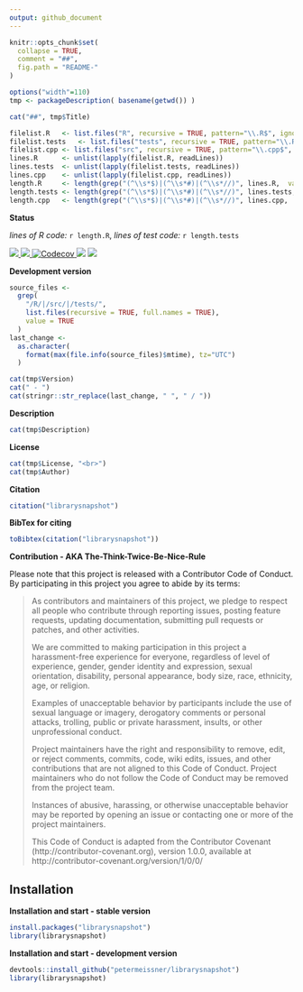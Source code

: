 ```yaml
---
output: github_document
---
```


```r
knitr::opts_chunk$set(
  collapse = TRUE,
  comment = "##",
  fig.path = "README-"
)
```


```r
options("width"=110)
tmp <- packageDescription( basename(getwd()) )
```


```r
cat("##", tmp$Title)
```



```r
filelist.R   <- list.files("R", recursive = TRUE, pattern="\\.R$", ignore.case = TRUE, full.names = TRUE)
filelist.tests   <- list.files("tests", recursive = TRUE, pattern="\\.R$", ignore.case = TRUE, full.names = TRUE)
filelist.cpp <- list.files("src", recursive = TRUE, pattern="\\.cpp$", ignore.case = TRUE, full.names = TRUE)
lines.R      <- unlist(lapply(filelist.R, readLines))
lines.tests  <- unlist(lapply(filelist.tests, readLines))
lines.cpp    <- unlist(lapply(filelist.cpp, readLines))
length.R     <- length(grep("(^\\s*$)|(^\\s*#)|(^\\s*//)", lines.R,  value = TRUE, invert = TRUE))
length.tests <- length(grep("(^\\s*$)|(^\\s*#)|(^\\s*//)", lines.tests,  value = TRUE, invert = TRUE))
length.cpp   <- length(grep("(^\\s*$)|(^\\s*#)|(^\\s*//)", lines.cpp,  value = TRUE, invert = TRUE))
```




**Status**

*lines of R code:* `r length.R`, *lines of test code:* `r length.tests`

<a href="https://travis-ci.org/petermeissner/librarysnapshot">
<img src="https://api.travis-ci.org/petermeissner/librarysnapshot.svg?branch=master">
<a/>
<a href="https://cran.r-project.org/package=librarysnapshot">
<img src="http://www.r-pkg.org/badges/version/librarysnapshot">
</a>
<a href="https://codecov.io/gh/petermeissner/librarysnapshot">
  <img src="https://codecov.io/gh/petermeissner/librarysnapshot/branch/master/graph/badge.svg" alt="Codecov" />
</a>
<img src="http://cranlogs.r-pkg.org/badges/grand-total/librarysnapshot">
<img src="http://cranlogs.r-pkg.org/badges/librarysnapshot">



**Development version**

```r
source_files <- 
  grep(
    "/R/|/src/|/tests/",
    list.files(recursive = TRUE, full.names = TRUE), 
    value = TRUE
  )
last_change <- 
  as.character(
    format(max(file.info(source_files)$mtime), tz="UTC")
  )
```


```r
cat(tmp$Version)
cat(" - ")
cat(stringr::str_replace(last_change, " ", " / "))
```

**Description**

```r
cat(tmp$Description)
```


**License**

```r
cat(tmp$License, "<br>")
cat(tmp$Author)
```




**Citation**


```r
citation("librarysnapshot")
```

**BibTex for citing**

```r
toBibtex(citation("librarysnapshot"))
```




**Contribution - AKA The-Think-Twice-Be-Nice-Rule**

Please note that this project is released with a Contributor Code of Conduct. By participating in this project you agree to abide by its terms:

> As contributors and maintainers of this project, we pledge to respect all people who 
contribute through reporting issues, posting feature requests, updating documentation,
submitting pull requests or patches, and other activities.
> 
> We are committed to making participation in this project a harassment-free experience for
everyone, regardless of level of experience, gender, gender identity and expression,
sexual orientation, disability, personal appearance, body size, race, ethnicity, age, or religion.
> 
> Examples of unacceptable behavior by participants include the use of sexual language or
imagery, derogatory comments or personal attacks, trolling, public or private harassment,
insults, or other unprofessional conduct.
> 
> Project maintainers have the right and responsibility to remove, edit, or reject comments,
commits, code, wiki edits, issues, and other contributions that are not aligned to this 
Code of Conduct. Project maintainers who do not follow the Code of Conduct may be removed 
from the project team.
> 
> Instances of abusive, harassing, or otherwise unacceptable behavior may be reported by 
opening an issue or contacting one or more of the project maintainers.
> 
> This Code of Conduct is adapted from the Contributor Covenant 
(http://contributor-covenant.org), version 1.0.0, available at 
http://contributor-covenant.org/version/1/0/0/



## Installation

**Installation and start - stable version**

```r
install.packages("librarysnapshot")
library(librarysnapshot)
```


**Installation and start - development version**

```r
devtools::install_github("petermeissner/librarysnapshot")
library(librarysnapshot)
```



